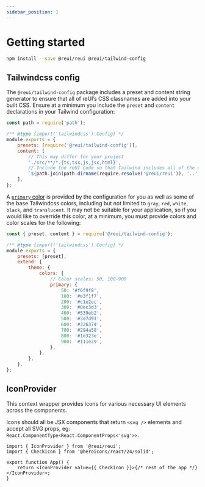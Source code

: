 ```yaml
---
sidebar_position: 1
---
```


# Getting started

```bash npm2yarn
npm install --save @reui/reui @reui/tailwind-config
```

## Tailwindcss config

The `@reui/tailwind-config` package includes a preset and content string generator to ensure that all of reUI’s CSS classnames are added into your built CSS. Ensure at a minimum you include the `preset` and `content` declarations in your Tailwind configuration:

```js title="tailwind.config.cjs"
const path = require('path');

/** @type {import('tailwindcss').Config} */
module.exports = {
	presets: [require('@reui/tailwind-config')],
	content: [
		// This may differ for your project
		'./src/**/*.{ts,tsx,js,jsx,html}',
		// Include the reUI code so that Tailwind includes all of the correct classNames
		`${path.join(path.dirname(require.resolve('@reui/reui')), '..', '..')}/**/*.{js,cjs}`,
	],
};
```

A [`primary` color](theme) is provided by the configuration for you as well as some of the base Tailwindcss colors, including but not limited to `gray`, `red`, `white`, `black`, and `translucent`. It may not be suitable for your application, so if you would like to override this color, at a minimum, you must provide colors and color scales for the following:

```js title="tailwind.config.cjs"
const { preset, content } = require('@reui/tailwind-config');

/** @type {import('tailwindcss').Config} */
module.exports = {
	presets: [preset],
	extend: {
		theme: {
			colors: {
				// Color scales: 50, 100-900
				primary: {
					50: '#f6f9f8',
					100: '#e3f1f7',
					200: '#c1e2ec',
					300: '#8ec3d3',
					400: '#539eb2',
					500: '#3d7d91',
					600: '#326374',
					700: '#294a58',
					800: '#1d323e',
					900: '#111e29',
				},
			},
		},
	},
};
```

## IconProvider

This context wrapper provides icons for various necessary UI elements across the components.

Icons should all be JSX components that return `<svg />` elements and accept all SVG props, eg: `React.ComponentType<React.ComponentProps<'svg'>>`.

```tsx
import { IconProvider } from '@reui/reui';
import { CheckIcon } from '@heroicons/react/24/solid';

export function App() {
	return <IconProvider value={{ CheckIcon }}>{/* rest of the app */}</IconProvider>;
}
```
